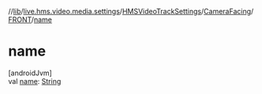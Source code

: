 //[lib](/api-reference/android/v2/home/content)/[live.hms.video.media.settings](../../../index)/[HMSVideoTrackSettings](../../index)/[CameraFacing](../index)/[FRONT](index)/[name](name)

# name

[androidJvm]\
val [name](name): [String](https://kotlinlang.org/api/latest/jvm/stdlib/kotlin/-string/index.html)
